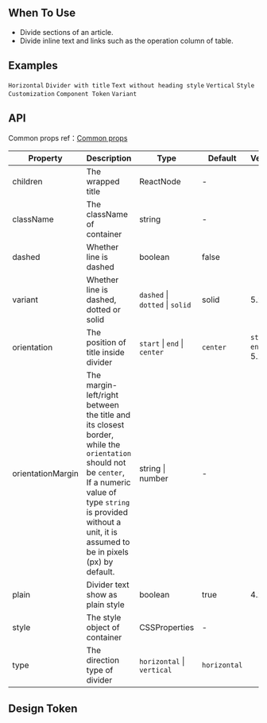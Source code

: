 

<Meta of={DividerStories} />

        
## When To Use

- Divide sections of an article.
- Divide inline text and links such as the operation column of table.

## Examples

<code src="./demo/horizontal.tsx">Horizontal</code>
<code src="./demo/with-text.tsx">Divider with title</code>
<code src="./demo/plain.tsx">Text without heading style</code>
<code src="./demo/vertical.tsx">Vertical</code>
<code src="./demo/customize-style.tsx" debug>Style Customization</code>
<code src="./demo/component-token.tsx" debug>Component Token</code>
<code src="./demo/variant.tsx">Variant</code>

## API

Common props ref：[Common props](/docs/react/common-props)

| Property | Description | Type | Default | Version |
| --- | --- | --- | --- | --- |
| children | The wrapped title | ReactNode | - |  |
| className | The className of container | string | - |  |
| dashed | Whether line is dashed | boolean | false |  |
| variant | Whether line is dashed, dotted or solid | `dashed` \| `dotted` \| `solid` | solid | 5.20.0 |
| orientation | The position of title inside divider | `start` \| `end` \| `center` | `center` | `start` `end`: 5.24.0 |
| orientationMargin | The margin-left/right between the title and its closest border, while the `orientation` should not be `center`, If a numeric value of type `string` is provided without a unit, it is assumed to be in pixels (px) by default. | string \| number | - |  |
| plain | Divider text show as plain style | boolean | true | 4.2.0 |
| style | The style object of container | CSSProperties | - |  |
| type | The direction type of divider | `horizontal` \| `vertical` | `horizontal` |  |

## Design Token

<ComponentTokenTable component="Divider"></ComponentTokenTable>

